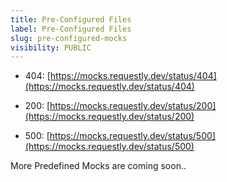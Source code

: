 ```yaml
---
title: Pre-Configured Files
label: Pre-Configured Files
slug: pre-configured-mocks
visibility: PUBLIC
---
```

* 404: [https://mocks.requestly.dev/status/404](https://mocks.requestly.dev/status/404)

- 200: [https://mocks.requestly.dev/status/200](https://mocks.requestly.dev/status/200)

* 500: [https://mocks.requestly.dev/status/500](https://mocks.requestly.dev/status/500)

More Predefined Mocks are coming soon..
